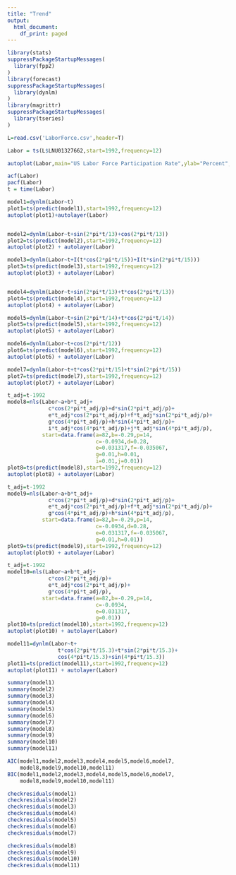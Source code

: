 ```yaml
---
title: "Trend"
output:
  html_document:
    df_print: paged
---
```


```r
library(stats)
suppressPackageStartupMessages(
  library(fpp2)
)
library(forecast)
suppressPackageStartupMessages(
  library(dynlm)
)
library(magrittr)
suppressPackageStartupMessages(
  library(tseries)
)
```

```r
L=read.csv('LaborForce.csv',header=T)

Labor = ts(L$LNU01327662,start=1992,frequency=12)

autoplot(Labor,main="US Labor Force Participation Rate",ylab="Percent",xlab="Year")

acf(Labor)
pacf(Labor)
t = time(Labor)
```


```r
model1=dynlm(Labor~t)
plot1=ts(predict(model1),start=1992,frequency=12)
autoplot(plot1)+autolayer(Labor)


model2=dynlm(Labor~t+sin(2*pi*t/13)+cos(2*pi*t/13))
plot2=ts(predict(model2),start=1992,frequency=12)
autoplot(plot2) + autolayer(Labor)

model3=dynlm(Labor~t+I(t*cos(2*pi*t/15))+I(t*sin(2*pi*t/15)))
plot3=ts(predict(model3),start=1992,frequency=12)
autoplot(plot3) + autolayer(Labor)


model4=dynlm(Labor~t+sin(2*pi*t/13)+t*cos(2*pi*t/13))
plot4=ts(predict(model4),start=1992,frequency=12)
autoplot(plot4) + autolayer(Labor)

model5=dynlm(Labor~t+sin(2*pi*t/14)+t*cos(2*pi*t/14))
plot5=ts(predict(model5),start=1992,frequency=12)
autoplot(plot5) + autolayer(Labor)

model6=dynlm(Labor~t+cos(2*pi*t/12))
plot6=ts(predict(model6),start=1992,frequency=12)
autoplot(plot6) + autolayer(Labor)

model7=dynlm(Labor~t+t*cos(2*pi*t/15)+t*sin(2*pi*t/15))
plot7=ts(predict(model7),start=1992,frequency=12)
autoplot(plot7) + autolayer(Labor)
```

```r
t_adj=t-1992
model8=nls(Labor~a+b*t_adj+
             c*cos(2*pi*t_adj/p)+d*sin(2*pi*t_adj/p)+
             e*t_adj*cos(2*pi*t_adj/p)+f*t_adj*sin(2*pi*t_adj/p)+
             g*cos(4*pi*t_adj/p)+h*sin(4*pi*t_adj/p)+
             i*t_adj*cos(4*pi*t_adj/p)+j*t_adj*sin(4*pi*t_adj/p),
           start=data.frame(a=82,b=-0.29,p=14,
                            c=-0.0934,d=0.28,
                            e=0.031317,f=-0.035067,
                            g=0.01,h=0.01,
                            i=0.01,j=0.01))
plot8=ts(predict(model8),start=1992,frequency=12)
autoplot(plot8) + autolayer(Labor)
```

```r
t_adj=t-1992
model9=nls(Labor~a+b*t_adj+
             c*cos(2*pi*t_adj/p)+d*sin(2*pi*t_adj/p)+
             e*t_adj*cos(2*pi*t_adj/p)+f*t_adj*sin(2*pi*t_adj/p)+
             g*cos(4*pi*t_adj/p)+h*sin(4*pi*t_adj/p),
           start=data.frame(a=82,b=-0.29,p=14,
                            c=-0.0934,d=0.28,
                            e=0.031317,f=-0.035067,
                            g=0.01,h=0.01))
plot9=ts(predict(model9),start=1992,frequency=12)
autoplot(plot9) + autolayer(Labor)
```

```r
t_adj=t-1992
model10=nls(Labor~a+b*t_adj+
             c*cos(2*pi*t_adj/p)+
             e*t_adj*cos(2*pi*t_adj/p)+
             g*cos(4*pi*t_adj/p),
           start=data.frame(a=82,b=-0.29,p=14,
                            c=-0.0934,
                            e=0.031317,
                            g=0.01))
plot10=ts(predict(model10),start=1992,frequency=12)
autoplot(plot10) + autolayer(Labor)
```

```r
model11=dynlm(Labor~t+
                t*cos(2*pi*t/15.3)+t*sin(2*pi*t/15.3)+
                cos(4*pi*t/15.3)+sin(4*pi*t/15.3))
plot11=ts(predict(model11),start=1992,frequency=12)
autoplot(plot11) + autolayer(Labor)
```


```r
summary(model1)
summary(model2)
summary(model3)
summary(model4)
summary(model5)
summary(model6)
summary(model7)
summary(model8)
summary(model9)
summary(model10)
summary(model11)

AIC(model1,model2,model3,model4,model5,model6,model7,
    model8,model9,model10,model11)
BIC(model1,model2,model3,model4,model5,model6,model7,
    model8,model9,model10,model11)
```

```r
checkresiduals(model1)
checkresiduals(model2)
checkresiduals(model3)
checkresiduals(model4)
checkresiduals(model5)
checkresiduals(model6)
checkresiduals(model7)

checkresiduals(model8)
checkresiduals(model9)
checkresiduals(model10)
checkresiduals(model11)
```

